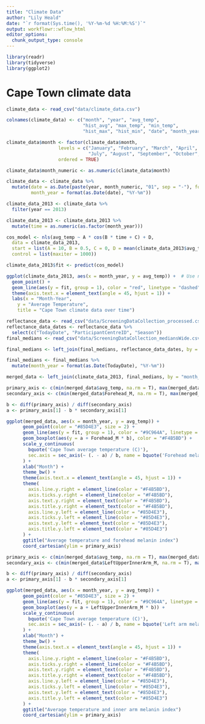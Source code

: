 ```yaml
---
title: "Climate Data"
author: "Lily Heald"
date: "`r format(Sys.time(), '%Y-%m-%d %H:%M:%S')`"
output: workflowr::wflow_html
editor_options:
  chunk_output_type: console
---
```


```r
library(readr)
library(tidyverse)
library(ggplot2)
```

# Cape Town climate data

```r
climate_data <- read_csv("data/climate_data.csv")

colnames(climate_data) <- c("month", "year", "avg_temp", 
                            "hist_avg", "max_temp", "min_temp", 
                            "hist_max", "hist_min", "date", "month_year")

climate_data$month <- factor(climate_data$month, 
                   levels = c("January", "February", "March", "April", "May", "June", 
                              "July", "August", "September", "October", "November", "December"), 
                   ordered = TRUE)

climate_data$month_numeric <- as.numeric(climate_data$month)

climate_data <- climate_data %>% 
  mutate(date = as.Date(paste(year, month_numeric, "01", sep = "-"), format="%Y-%m-%d"),
         month_year = format(as.Date(date), "%Y-%m"))

climate_data_2013 <- climate_data %>%
  filter(year == 2013)

climate_data_2013 <- climate_data_2013 %>%
  mutate(time = as.numeric(as.factor(month_year))) 

cos_model <- nls(avg_temp ~ A * cos(B * time + C) + D,
  data = climate_data_2013,
  start = list(A = 10, B = 0.5, C = 0, D = mean(climate_data_2013$avg_temp)),
  control = list(maxiter = 1000))

climate_data_2013$fit <- predict(cos_model)

ggplot(climate_data_2013, aes(x = month_year, y = avg_temp)) +  # Use numeric time for proper ordering
  geom_point() +
  geom_line(aes(y = fit, group = 1), color = "red", linetype = "dashed", linewidth = 1) +  # Cosine fit
  theme(axis.text.x = element_text(angle = 45, hjust = 1)) +
  labs(x = "Month-Year",
    y = "Average Temperature",
    title = "Cape Town climate data over time")
```


```r
reflectance_data <- read_csv("data/ScreeningDataCollection_processed.csv")
reflectance_data_dates <- reflectance_data %>%
  select(c("TodayDate", "ParticipantCentreID", "Season"))
final_medians <- read_csv("data/ScreeningDataCollection_mediansWide.csv")

final_medians <- left_join(final_medians, reflectance_data_dates, by = c("ParticipantCentreID", "Season"))

final_medians <- final_medians %>%
  mutate(month_year = format(as.Date(TodayDate), "%Y-%m"))

merged_data <- left_join(climate_data_2013, final_medians, by = "month_year")

primary_axis <- c(min(merged_data$avg_temp, na.rm = T), max(merged_data$avg_temp, na.rm = T))
secondary_axis <- c(min(merged_data$Forehead_M, na.rm = T), max(merged_data$Forehead_M, na.rm = T))

b <- diff(primary_axis) / diff(secondary_axis)
a <- primary_axis[1] - b * secondary_axis[1]

ggplot(merged_data, aes(x = month_year, y = avg_temp)) +
      geom_point(color = "#85D4E3", size = 2) +
      geom_line(aes(y = fit, group = 1), color = "#9C964A", linetype = "dashed", linewidth = 1) +
      geom_boxplot(aes(y = a + Forehead_M * b), color = "#F4B5BD") +
      scale_y_continuous(
        bquote('Cape Town average temperature (C)'), 
        sec.axis = sec_axis(~ (. - a) / b, name = bquote('Forehead melanin index'))
      ) +
      xlab("Month") +
      theme_bw() +
      theme(axis.text.x = element_text(angle = 45, hjust = 1)) +
      theme(
        axis.line.y.right = element_line(color = "#F4B5BD"), 
        axis.ticks.y.right = element_line(color = "#F4B5BD"),
        axis.text.y.right = element_text(color = "#F4B5BD"), 
        axis.title.y.right = element_text(color = "#F4B5BD"),
        axis.line.y.left = element_line(color = "#85D4E3"), 
        axis.ticks.y.left = element_line(color = "#85D4E3"),
        axis.text.y.left = element_text(color = "#85D4E3"), 
        axis.title.y.left = element_text(color = "#85D4E3")
      ) +
      ggtitle("Average temperature and forehead melanin index")
      coord_cartesian(ylim = primary_axis)
```

```r
primary_axis <- c(min(merged_data$avg_temp, na.rm = T), max(merged_data$avg_temp, na.rm = T))
secondary_axis <- c(min(merged_data$LeftUpperInnerArm_M, na.rm = T), max(merged_data$LeftUpperInnerArm_M, na.rm = T))

b <- diff(primary_axis) / diff(secondary_axis)
a <- primary_axis[1] - b * secondary_axis[1]

ggplot(merged_data, aes(x = month_year, y = avg_temp)) +
      geom_point(color = "#85D4E3", size = 2) +
      geom_line(aes(y = fit, group = 1), color = "#9C964A", linetype = "dashed", size = 1) +
      geom_boxplot(aes(y = a + LeftUpperInnerArm_M * b)) +
      scale_y_continuous(
        bquote('Cape Town average temperature (C)'), 
        sec.axis = sec_axis(~ (. - a) / b, name = bquote('Left arm melanin index'))
      ) +
      xlab("Month") +
      theme_bw() +
      theme(axis.text.x = element_text(angle = 45, hjust = 1)) +
      theme(
        axis.line.y.right = element_line(color = "#F4B5BD"), 
        axis.ticks.y.right = element_line(color = "#F4B5BD"),
        axis.text.y.right = element_text(color = "#F4B5BD"), 
        axis.title.y.right = element_text(color = "#F4B5BD"),
        axis.line.y.left = element_line(color = "#85D4E3"), 
        axis.ticks.y.left = element_line(color = "#85D4E3"),
        axis.text.y.left = element_text(color = "#85D4E3"), 
        axis.title.y.left = element_text(color = "#85D4E3")
      ) +
      ggtitle("Average temperature and inner arm melanin index")
      coord_cartesian(ylim = primary_axis)
```
